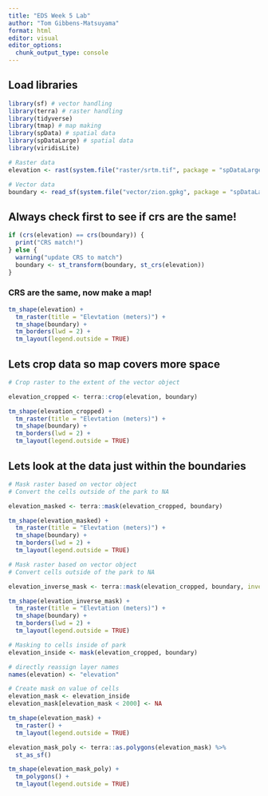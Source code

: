 ```yaml
---
title: "EDS Week 5 Lab"
author: "Tom Gibbens-Matsuyama"
format: html
editor: visual
editor_options: 
  chunk_output_type: console
---
```


## Load libraries
```r
library(sf) # vector handling
library(terra) # raster handling
library(tidyverse)
library(tmap) # map making
library(spData) # spatial data
library(spDataLarge) # spatial data
library(viridisLite)
```

```r
# Raster data
elevation <- rast(system.file("raster/srtm.tif", package = "spDataLarge"))

# Vector data
boundary <- read_sf(system.file("vector/zion.gpkg", package = "spDataLarge"))
```

## Always check first to see if crs are the same! 
```r
if (crs(elevation) == crs(boundary)) {
  print("CRS match!") 
} else {
  warning("update CRS to match")
  boundary <- st_transform(boundary, st_crs(elevation))
}
```

### CRS are the same, now make a map!
```r
tm_shape(elevation) +
  tm_raster(title = "Elevtation (meters)") +
  tm_shape(boundary) +
  tm_borders(lwd = 2) +
  tm_layout(legend.outside = TRUE)
```

## Lets crop data so map covers more space
```r
# Crop raster to the extent of the vector object

elevation_cropped <- terra::crop(elevation, boundary)

tm_shape(elevation_cropped) +
  tm_raster(title = "Elevtation (meters)") +
  tm_shape(boundary) +
  tm_borders(lwd = 2) +
  tm_layout(legend.outside = TRUE)
```

## Lets look at the data just within the boundaries 
```r
# Mask raster based on vector object
# Convert the cells outside of the park to NA

elevation_masked <- terra::mask(elevation_cropped, boundary)

tm_shape(elevation_masked) +
  tm_raster(title = "Elevtation (meters)") +
  tm_shape(boundary) +
  tm_borders(lwd = 2) +
  tm_layout(legend.outside = TRUE)
```

```r
# Mask raster based on vector object
# Convert cells outside of the park to NA

elevation_inverse_mask <- terra::mask(elevation_cropped, boundary, inverse = TRUE)

tm_shape(elevation_inverse_mask) +
  tm_raster(title = "Elevtation (meters)") +
  tm_shape(boundary) +
  tm_borders(lwd = 2) +
  tm_layout(legend.outside = TRUE)
```

```r
# Masking to cells inside of park
elevation_inside <- mask(elevation_cropped, boundary)

# directly reassign layer names
names(elevation) <- "elevation"

# Create mask on value of cells
elevation_mask <- elevation_inside
elevation_mask[elevation_mask < 2000] <- NA

tm_shape(elevation_mask) +
  tm_raster() +
  tm_layout(legend.outside = TRUE)

elevation_mask_poly <- terra::as.polygons(elevation_mask) %>% 
  st_as_sf()

tm_shape(elevation_mask_poly) +
  tm_polygons() +
  tm_layout(legend.outside = TRUE)
```

